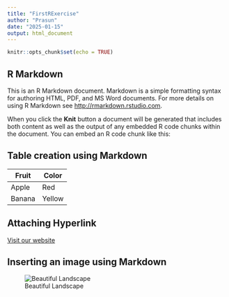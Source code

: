 ```yaml
---
title: "FirstRExercise"
author: "Prasun"
date: "2025-01-15"
output: html_document
---
```


```r
knitr::opts_chunk$set(echo = TRUE)
```

## R Markdown

This is an R Markdown document. Markdown is a simple formatting syntax for authoring HTML, PDF, and MS Word documents. For more details on using R Markdown see <http://rmarkdown.rstudio.com>.

When you click the **Knit** button a document will be generated that includes both content as well as the output of any embedded R code chunks within the document. You can embed an R code chunk like this:


## Table creation using Markdown

| Fruit  | Color  |
|--------|--------|
| Apple  | Red    |
| Banana | Yellow |



## Attaching Hyperlink


[Visit our website](https://wmich.edu/)



## Inserting an image using Markdown

![Beautiful Landscape](https://www.w3schools.com/w3images/lights.jpg)



